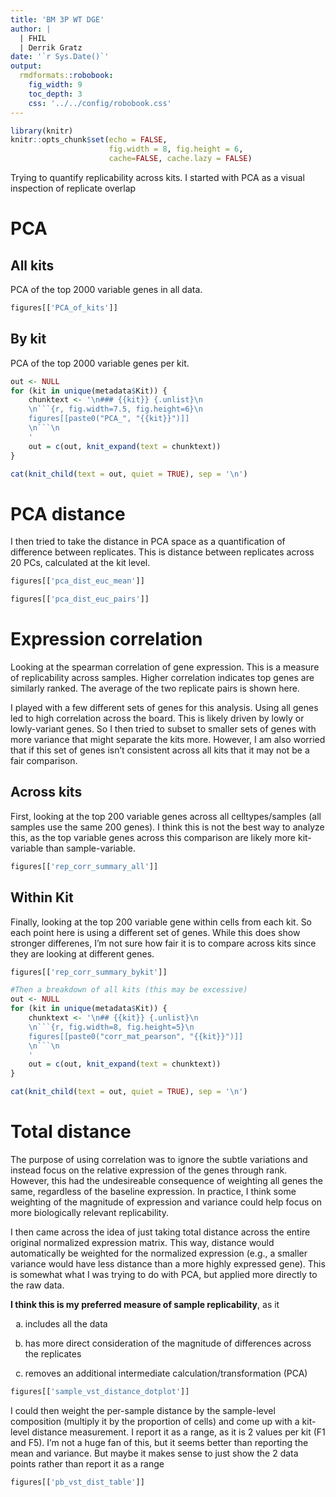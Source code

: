 ```yaml
---
title: 'BM 3P WT DGE'
author: |
  | FHIL
  | Derrik Gratz
date: '`r Sys.Date()`'
output: 
  rmdformats::robobook:
    fig_width: 9
    toc_depth: 3
    css: '../../config/robobook.css'
---
```


```r
library(knitr)
knitr::opts_chunk$set(echo = FALSE,
                      fig.width = 8, fig.height = 6,
                      cache=FALSE, cache.lazy = FALSE) 
```

Trying to quantify replicability across kits. I started with PCA as a visual inspection of replicate overlap

# PCA

## All kits

PCA of the top 2000 variable genes in all data.

```r
figures[['PCA_of_kits']]
```

## By kit {.tabset}

PCA of the top 2000 variable genes per kit.

```r
out <- NULL
for (kit in unique(metadata$Kit)) {
    chunktext <- '\n### {{kit}} {.unlist}\n
    \n```{r, fig.width=7.5, fig.height=6}\n
    figures[[paste0("PCA_", "{{kit}}")]]
    \n```\n
    '
    out = c(out, knit_expand(text = chunktext))
}

cat(knit_child(text = out, quiet = TRUE), sep = '\n')
```

# PCA distance

I then tried to take the distance in PCA space as a quantification of difference between replicates. This is distance between replicates across 20 PCs, calculated at the kit level. 

```r
figures[['pca_dist_euc_mean']]
```

```r
figures[['pca_dist_euc_pairs']]
```

# Expression correlation {.tabset}

Looking at the spearman correlation of gene expression. This is a measure of replicability across samples. Higher correlation indicates top genes are similarly ranked. The average of the two replicate pairs is shown here. 

I played with a few different sets of genes for this analysis. Using all genes led to high correlation across the board. This is likely driven by lowly or lowly-variant genes. So I then tried to subset to smaller sets of genes with more variance that might separate the kits more. However, I am also worried that if this set of genes isn't consistent across all kits that it may not be a fair comparison.  

## Across kits

First, looking at the top 200 variable genes across all celltypes/samples (all samples use the same 200 genes). I think this is not the best way to analyze this, as the top variable genes across this comparison are likely more kit-variable than sample-variable. 

```r
figures[['rep_corr_summary_all']]
```

<!-- ## Across individuals -->

<!-- Now looking at the top 200 genes that vary across the two individuals F1 and F5. I thought this would be a good set of genes that wouldn't vary by kit necessarily, but would be useful to show tightness of replicates. Seeing it here though I'm not sure it's showing much information.  -->

<!-- ```{r, fig.width=8, fig.height=5} -->
<!-- figures[['rep_corr_summary_byind']] -->
<!-- ``` -->

## Within Kit {.active}

Finally, looking at the top 200 variable gene within cells from each kit. So each point here is using a different set of genes. While this does show stronger differenes, I'm not sure how fair it is to compare across kits since they are looking at different genes.

```r
figures[['rep_corr_summary_bykit']]
```

```r
#Then a breakdown of all kits (this may be excessive)
out <- NULL
for (kit in unique(metadata$Kit)) {
    chunktext <- '\n## {{kit}} {.unlist}\n
    \n```{r, fig.width=8, fig.height=5}\n
    figures[[paste0("corr_mat_pearson", "{{kit}}")]]
    \n```\n
    '
    out = c(out, knit_expand(text = chunktext))
}

cat(knit_child(text = out, quiet = TRUE), sep = '\n')
```


# Total distance

The purpose of using correlation was to ignore the subtle variations and instead focus on the relative expression of the genes through rank. However, this had the undesireable consequence of weighting all genes the same, regardless of the baseline expression. In practice, I think some weighting of the magnitude of expression and variance could help focus on more biologically relevant replicability. 

I then came across the idea of just taking total distance across the entire original normalized expression matrix. This way, distance would automatically be weighted for the normalized expression (e.g., a smaller variance would have less distance than a more highly expressed gene). This is somewhat what I was trying to do with PCA, but applied more directly to the raw data. 

**I think this is my preferred measure of sample replicability**, as it 

a) includes all the data 

b) has more direct consideration of the magnitude of differences across the replicates

c) removes an additional intermediate calculation/transformation (PCA)


```r
figures[['sample_vst_distance_dotplot']]
```

I could then weight the per-sample distance by the sample-level composition (multiply it by the proportion of cells) and come up with a kit-level distance measurement. I report it as a range, as it is 2 values per kit (F1 and F5). I'm not a huge fan of this, but it seems better than reporting the mean and variance. But maybe it makes sense to just show the 2 data points rather than report it as a range

```r
figures[['pb_vst_dist_table']]
```
